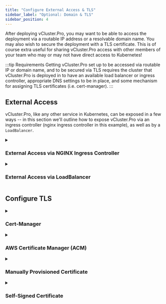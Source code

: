 ```yaml
---
title: "Configure External Access & TLS"
sidebar_label: "Optional: Domain & TLS"
sidebar_position: 4
---
```



After deploying vCluster.Pro, you may want to be able to access the deployment via a routable IP address
or a resolvable domain name. You may also wish to secure the deployment with a TLS certificate.
This is of course extra useful for sharing vCluster.Pro access with other members of your team who may
or may not have direct access to Kubernetes!

:::tip Requirements
Getting vCluster.Pro set up to be accessed via routable IP or domain name, and to be secured via TLS
requires the cluster that vCluster.Pro is deployed in to have an available load balancer or ingress
controller, appropriate DNS settings to be in place, and some mechanism for assigning TLS
certificates (i.e. cert-manager).
:::

## External Access

vCluster.Pro, like any other service in Kubernetes, can be exposed in a few ways -- in this section
we'll outline how to expose vCluster.Pro via an ingress controller (nginx ingress controller in this
example), as well as by a `LoadBalancer`.

<details>
  <summary>

### External Access via NGINX Ingress Controller

  </summary>
  <Tabs
    defaultValue="automatic"
    values={[
      { label: "Automatic or Existing Installation", value: "automatic" },
      { label: "Manual Ingress Controller Installation", value: "manual" },
    ]}
  >
    <TabItem value="automatic">
      <PartialExposeNginx />
    </TabItem>
    <TabItem value="manual">
      <PartialExposeNginxManual />
    </TabItem>
  </Tabs>
</details>

<details>
  <summary>

### External Access via LoadBalancer

  </summary>

<Flow>
    <Step>
        <Tabs
            defaultValue="aws"
            values={[
                {label: 'AWS ELB + ACM', value: 'aws'},
                {label: 'Other Load Balancers', value: 'other'},
            ]}>
            <TabItem value="aws">
                <PartialExposeLoadBalancerAWS/>
            </TabItem>
            <TabItem value="other">
                <PartialExposeLoadBalancerOther/>
            </TabItem>
        </Tabs>
    </Step>
    <Step>
        <PartialExposeLoadBalancerApply/>
    </Step>
    <Step>
        <PartialExposeLoadBalancerExternalIP/>
    </Step>
    <Step>
        <PartialExposeLoadBalancerValidate/>
    </Step>
</Flow>
</details>

## Configure TLS

<details>
  <summary>

### Cert-Manager

  </summary>

<Flow id="cert-manager">
  <Step>

Install `cert-manager` to your cluster:

```bash
helm upgrade --install  cert-manager cert-manager  --repository-config=''\
  --namespace cert-manager  --create-namespace \
  --repo https://charts.jetstack.io \
  --set installCRDs=true \
  --wait
```

  </Step>
  <Step>

Edit your existing `vcluster-pro.yaml` file, or create a new file named `vcluster-pro.yaml` with content:

```yaml {3-4}
ingress:
  annotations:
    # Make sure the following line matches the name of your issuer (or use the section below to create one)
    cert-manager.io/cluster-issuer: lets-encrypt-http-issuer
  tls:
    enabled: true
    secret: tls-vcluster-pro

certIssuer:
  create: true # Change this if you already have your own cert-issuer
  name: lets-encrypt-http-issuer
  email: "YOUR_EMAIL" # REQUIRED
  secretName: vcluster-pro-letsencrypt-credentials
  httpResolver:
    enabled: true
    ingressClass: nginx
  resolvers: []
  server: https://acme-v02.api.letsencrypt.org/directory
```

  </Step>
  <Step>
    <PartialAdminSetVersion/>
  </Step>
  <Step>
    <PartialAdminUpgrade/>
  </Step>
</Flow>

</details>

<details>
  <summary>

### AWS Certificate Manager (ACM)

  </summary>

<Tabs
  defaultValue="ingress"
  values={[
    { label: 'Domain via Ingress', value: 'ingress', },
    { label: 'Domain via Load Balancer', value: 'lb', },
  ]
}>
<TabItem value="ingress">

<Flow id="acm-ingress">
  <Step>

Determine the External-IP address of your ingress:

```
kubectl get ingress -n vcluster-pro
NAME           CLASS    HOSTS                ADDRESS          PORTS     AGE
loft-ingress   <none>   vcluster-pro.mydomain.tld    x.x.x.x          80, 443   10m
                                             ^^^^^^^
```

  </Step>
  <Step>

Find the AWS Elastic Load Balancer(ELB) for this IP address in the AWS console

  </Step>
  <Step>

Switch to the tab `Listeners`

  </Step>
  <Step>

In the column "SSL Certificates", click on the link `View/edit certificates`

  </Step>
  <Step>

Click on the `+` Synbol next to the tab `Certificates` and add your Access Control Manager (ACM) managed certificate to the ingress controller's Load Balancer

  </Step>
</Flow>

</TabItem>
<TabItem value="lb">

Make sure to follow the [Load Balancer > AWS ELB + ACM](#external-access-via-loadbalancer) guide above.

</TabItem>
</Tabs>

</details>

<details>
  <summary>

### Manually Provisioned Certificate

  </summary>

<Flow id="cert-manual">
  <Step>

Create a Kubernetes secret from your certificate:

```bash
kubectl create secret generic tls-vcluster-pro -n vcluster-pro --type=kubernetes.io/tls \
  --from-file=tls.crt=tls.crt \
  --from-file=tls.key=tls.key
```

  </Step>
  <Step>

Edit your existing `vcluster-pro.yaml` file, or create a new file named `vcluster-pro.yaml` with content:

<Tabs
  defaultValue="ingress"
  values={[
    { label: 'vCluster.Pro Ingress handles TLS', value: 'ingress', },
    { label: 'vCluster.Pro Pod handles TLS', value: 'vcluster-pro', },
    { label: 'Load Balancer handles TLS', value: 'lb', },
  ]
}>
<TabItem value="ingress">

```yaml
ingress:
  tls:
    enabled: true
    secret: tls-vcluster-pro # Make sure this matches the name of your cert from the previous step
```

</TabItem>
<TabItem value="vcluster-pro">

```yaml
tls:
  enabled: true
  secret: tls-vcluster-pro # Make sure this matches the name of your cert from the previous step
```

</TabItem>
<TabItem value="lb">

This must be configured outside of the vCluster.Pro deployment

</TabItem>
</Tabs>

  </Step>
  <Step>
    <PartialAdminSetVersion/>
  </Step>
  <Step>
    <PartialAdminUpgrade/>
  </Step>
</Flow>

</details>

<details>
  <summary>

### Self-Signed Certificate

  </summary>

<Flow id="cert-self-signed">
  <Step>

Create a new private key:

```
openssl genrsa -out tls.key 4096
```

  </Step>
  <Step>

Create a file named `ssl.conf` with the following content:

```{9-12,26-27}
[ req ]
default_bits       = 4096
distinguished_name = req_distinguished_name
x509_extensions    = v3_ca
req_extensions     = v3_req
x509_extensions    = usr_cert

[ req_distinguished_name ]
organizationName          = Organization Name (eg, company)
organizationName_default  = vcluster-pro
commonName                = Common Name (e.g. server FQDN or YOUR name)
commonName_default        = vcluster-pro.mydomain.tld

[ usr_cert ]
basicConstraints  = CA:FALSE
nsCertType        = client, server
keyUsage          = digitalSignature
extendedKeyUsage  = serverAuth, clientAuth

[ v3_req ]
subjectAltName   = @alt_names
extendedKeyUsage = serverAuth, clientAuth
basicConstraints = CA:FALSE
keyUsage         = digitalSignature

[ alt_names ]
DNS.1 = localhost
```

  </Step>
  <Step>

Create a certificate signing request:

```bash
openssl req -new -sha256 \
    -out tls.csr \
    -key tls.key \
    -config ssl.conf
```

  </Step>
  <Step>

Generate the certificate:

```bash
openssl x509 -req \
    -sha256 \
    -days 3650 \
    -in tls.csr \
    -signkey tls.key \
    -out tls.crt \
    -extensions v3_req \
    -extfile ssl.conf
```

  </Step>
  <Step>

Create a Kubernetes secret from your certificate:

```bash
kubectl create secret generic tls-vcluster-pro -n vcluster-pro --type=kubernetes.io/tls \
  --from-file=tls.crt=tls.crt \
  --from-file=tls.key=tls.key
```

  </Step>
  <Step>

Edit your existing `vcluster-pro.yaml` file, or create a new file named `vcluster-pro.yaml` with content:

<Tabs
  defaultValue="ingress"
  values={[
    { label: 'vCluster.Pro Ingress handles TLS', value: 'ingress', },
    { label: 'vCluster.Pro Pod handles TLS', value: 'vcluster-pro', },
    { label: 'Load Balancer handles TLS', value: 'lb', },
  ]
}>
<TabItem value="ingress">

```yaml
ingress:
  tls:
    enabled: true
    secret: tls-vcluster-pro # Make sure this matches the name of your cert from the previous step
```

</TabItem>
<TabItem value="vcluster-pro">

```yaml
tls:
  enabled: true
  secret: tls-vcluster-pro # Make sure this matches the name of your cert from the previous step
```

</TabItem>
<TabItem value="lb">

This must be configured outside of the vCluster.Pro deployment

</TabItem>
</Tabs>

  </Step>
  <Step>
    <PartialAdminSetVersion/>
  </Step>
  <Step>
    <PartialAdminUpgrade/>
  </Step>
</Flow>

</details>
